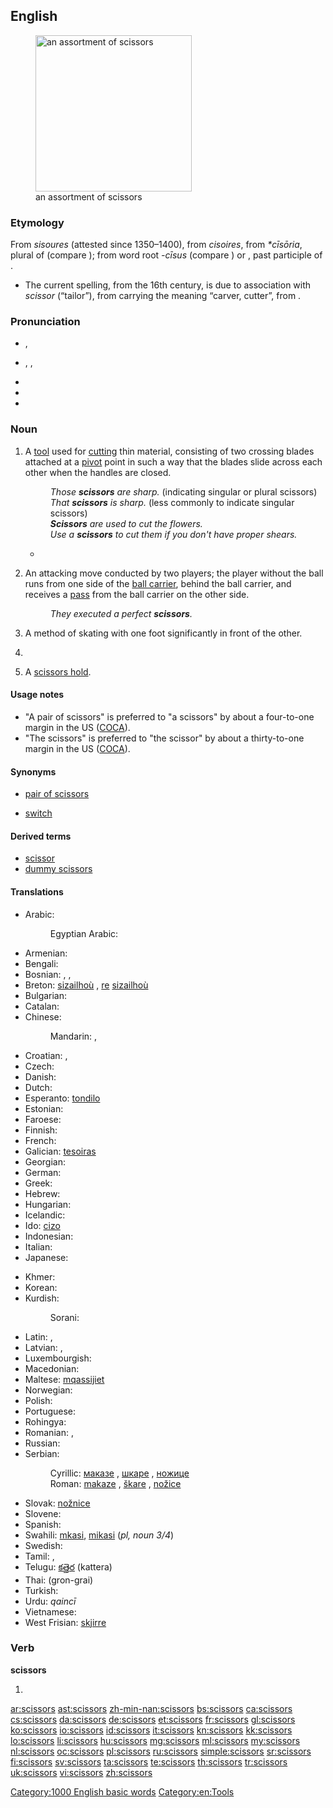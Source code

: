 ==English==
[[Image:Nozyczki4.jpg|thumb|right|250px|an assortment of scissors]]

===Etymology===
From {{etyl|enm}} ''sisoures'' (attested since 1350–1400), from {{etyl|fro}} ''cisoires'', from {{etyl|VL.}} ''*cīsōria'', plural of {{etyl|LL.}} {{term|cīsōrium||cutting tool}} (compare {{term|chisel}}); from {{etyl|la}} word root ''-cīsus'' (compare {{term|excise}}) or {{term|cæsus}}, past participle of {{term|cædere||to cut}}.
* The current spelling, from the 16th century, is due to association with {{etyl|ML.}} ''scissor'' (“tailor”), from {{etyl|la}} carrying the meaning “carver, cutter”, from {{term|scindere||to split|lang=la}}.

===Pronunciation===
* {{a|RP}} {{IPA|/ˈsɪzəz/}}, {{X-SAMPA|/"sIz@z/}}
* {{a|US}} {{enPR|sĭzʹərz}}, {{IPA|/ˈsɪzɚz/}}, {{X-SAMPA|/"sIz@`z/}}
* {{audio|en-us-scissors.ogg|Audio (US)}}
* {{audio|En-uk-scissors.ogg|Audio (UK)}}
* {{rhymes|ɪzə(r)z}}

===Noun===
{{en-noun|scissors}}

# {{countable|plural in form|usually|with a plural verb}} A [[tool]] used for [[cut]]ting thin material, consisting of two crossing blades attached at a [[pivot]] point in such a way that the blades slide across each other when the handles are closed.
#: ''Those '''scissors''' are sharp.'' (indicating singular or plural scissors)
#: ''That '''scissors''' is sharp.'' (less commonly to indicate singular scissors)
#: '''''Scissors''' are used to cut the flowers.''
#: ''Use a '''scissors''' to cut them if you don't have proper shears.''
#* {{quote-news|title=Around the Garden|work=New York Times|date=Jun 22|year=1947|passage=Roses will last longer if a knife rather than a '''scissors''' is used to cut the blooms.}}
# {{countable|rugby}} An attacking move conducted by two players; the player without the ball runs from one side of the [[ball carrier]], behind the ball carrier, and receives a [[pass]] from the ball carrier on the other side.
#: ''They executed a perfect '''scissors'''.''
# {{countable|skating}} A method of skating with one foot significantly in front of the other.
# {{countable|gymnastics}} {{rfdef}}
# {{countable|wrestling}} A [[scissors hold]].

====Usage notes====
* "A pair of scissors" is preferred to "a scissors" by about a four-to-one margin in the US ([[COCA]]).
* "The scissors" is preferred to "the scissor" by about a thirty-to-one margin in the US ([[COCA]]).

====Synonyms====
* {{sense|tool used for cutting}} [[pair of scissors]]
* {{sense|rugby}} [[switch]]

====Derived terms====
* [[scissor]]<!--attributive form and verb-->
* [[dummy scissors]]

====Translations====
{{trans-top|tool used for cutting}}
* Arabic: {{t-|ar|مقص|m|alt=مِقَصّ|tr=miqaSS}}
*: Egyptian Arabic: {{t-|ar|مقص|m|tr=maqaSS}}
* Armenian: {{t-|hy|մկրատ|tr=mkrat}}
* Bengali: {{tø|bn|কাঁচি|tr=kāṁci|sc=Beng}}
* Bosnian: {{t-|bs|makaze|f|p}}, {{t-|bs|škare|f|p}}, {{t-|bs|nožice|f|p}}
* Breton: [[sizailhoù]] {{f|p}}, [[re]] [[sizailhoù]]
* Bulgarian: {{t+|bg|ножица|f|tr=nožica}}
* Catalan: {{t+|ca|tisores|f|p}}
* Chinese:
*: Mandarin: {{t|zh|剪刀|tr=jiǎndāo|sc=Hani}}, {{t|zh|剪子|tr=jiǎnzǐ|sc=Hani}}
* Croatian: {{t+|hr|škare|f|p}}, {{t+|hr|nožice|f|p}}
* Czech: {{t+|cs|nůžky|f|p}}
* Danish: {{t|da|saks|c}}
* Dutch: {{t+|nl|schaar|f}}
* Esperanto: [[tondilo]]
* Estonian: {{t|et|käärid}}
* Faroese: {{t-|fo|saksur|m|xs=Faroese}}
* Finnish: {{t+|fi|sakset|p}}
* French: {{t+|fr|ciseaux|m|p}}
* Galician: [[tesoiras]] {{f|p}}
* Georgian: {{tø|ka|მაკრატელი|tr=makrateli|sc=Geor}}
* German: {{t+|de|Schere|f}}
* Greek: {{t+|el|ψαλίδι|n}}
* Hebrew: {{t+|he|מספריים|m|p|alt=מִסְפָּרַיִם|tr=misparáyim}}
* Hungarian: {{t+|hu|olló}}
* Icelandic: {{t+|is|skæri|n|p}}
* Ido: [[cizo]]
* Indonesian: {{t+|id|gunting|xs=Indonesian}}
* Italian: {{t+|it|forbici|f|p}}
* Japanese: {{t|ja|鋏|tr=はさみ, hasami}}
{{trans-mid}}
* Khmer: {{t|km|កន្ត្រៃ|tr=kon trai|sc=Khmr}}
* Korean: {{t|ko|가위|tr=gawi|sc=Kore}}
* Kurdish:
*: Sorani: {{t-|ku|مه‌قه‌س|sc=ku-Arab}}
* Latin: {{t-|la|axicia}}, {{t-|la|forfex}}
* Latvian: {{t|lv|dzirkles|f|p}}, {{t|lv|šķēres|f|p}}
* Luxembourgish: {{t|lb|Schéier|f}}
* Macedonian: {{t-|mk|ножици|f|p|tr=nóžici}}
* Maltese: [[mqassijiet]] {{m|p}}
* Norwegian: {{t|no|saks|m|f}}
* Polish: {{t+|pl|nożyczki|p}}
* Portuguese: {{t+|pt|tesoura|f|s}}
* Rohingya: {{tø|rhg|kesi}}
* Romanian: {{t-|ro|foarfece}}, {{t-|ro|foarfecă}}
* Russian: {{t+|ru|ножницы|f|p|tr=nóžnicy}}
* Serbian:
*: Cyrillic: [[маказе#Serbian|маказе]] {{f|p}}, [[шкаре]] {{f|p}}, [[ножице]] {{f|p}}
*: Roman: [[makaze#Serbian|makaze]] {{f|p}}, [[škare]] {{f|p}}, [[nožice]] {{f|p}}
* Slovak: [[nožnice]] {{f|p}}
* Slovene: {{t+|sl|škarje|f|p}}
* Spanish: {{t+|es|tijera|f|s}}
* Swahili: [[mkasi]], [[mikasi]] (''pl, noun 3/4'')
* Swedish: {{t+|sv|sax|s}}
* Tamil: {{t|ta|கத்திரி|tr=kattiri|xs=Tamil}}, {{t|ta|கத்தரிக்கோல்|tr=kattarikkol|xs=Tamil}}
* Telugu: [[కత్తెర]] (kattera)
* Thai: {{Thai|[[กรรไกร]]}} (gron-grai)
* Turkish: {{t+|tr|makas}}
* Urdu: {{ur-Arab|[[قینچی]]}} ''qaincī''
* Vietnamese: {{t+|vi|kéo|xs=Vietnamese}}
* West Frisian: [[skjirre]]
{{trans-bottom}}

===Verb===
'''scissors'''

# {{third-person singular of|scissor}}

[[Category:1000 English basic words]]
[[Category:en:Tools]]

[[ar:scissors]]
[[ast:scissors]]
[[zh-min-nan:scissors]]
[[bs:scissors]]
[[ca:scissors]]
[[cs:scissors]]
[[da:scissors]]
[[de:scissors]]
[[et:scissors]]
[[fr:scissors]]
[[gl:scissors]]
[[ko:scissors]]
[[io:scissors]]
[[id:scissors]]
[[it:scissors]]
[[kn:scissors]]
[[kk:scissors]]
[[lo:scissors]]
[[li:scissors]]
[[hu:scissors]]
[[mg:scissors]]
[[ml:scissors]]
[[my:scissors]]
[[nl:scissors]]
[[oc:scissors]]
[[pl:scissors]]
[[ru:scissors]]
[[simple:scissors]]
[[sr:scissors]]
[[fi:scissors]]
[[sv:scissors]]
[[ta:scissors]]
[[te:scissors]]
[[th:scissors]]
[[tr:scissors]]
[[uk:scissors]]
[[vi:scissors]]
[[zh:scissors]]